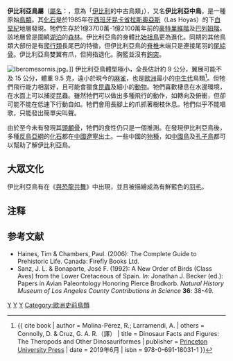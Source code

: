 {{Automatic Taxobox
| taxon = Iberomesornis
| fossil_range = [[白堊紀|白堊紀]]前期, {{fossil range|125}}
| image = Iberomesornis romerali by durbed.jpg
| image_caption = 
| authority = Sanz & [[何塞·波拿巴|J. Bonaparte]], 1992
| type_species = '''羅氏伊比利亞鳥<br />''Iberomesornis romerali'''''
| type_species_authority = Sanz & J. Bonaparte, 1992
}}

'''伊比利亞鳥屬'''（[[學名|屬名]]：''{{lang|la|Iberomesornis}}''，意為「[[伊比利|伊比利]]的中古鳥類」），又名'''伊比利亞中鳥'''，是一種原始[[鳥類|鳥類]]。其[[化石|化石]]是於1985年在[[西班牙|西班牙]][[昆卡省|昆卡省]][[拉斯奧亞斯|拉斯奧亞斯]]（Las Hoyas）的下[[白堊紀|白堊紀]]地層發現。牠們生存於1億3700萬-1億2100萬年前的[[豪特里維階|豪特里維階]]及[[巴列姆階|巴列姆階]]。該地層曾是圍繞[[湖泊|湖泊]]的[[森林|森林]]。伊比利亞鳥的身體比[[始祖鳥|始祖鳥]]更為進化。同期的其他鳥類大部份是有[[爬行類|爬行類]]長尾巴的特徵，但伊比利亞鳥的[[脊椎|脊椎]]末端只是連接尾羽的[[尾綜骨|尾綜骨]]。伊比利亞鳥雙翼有爪，但拇指退化。胸籃並沒有[[鉤突|鉤突]]。

[[Image:Iberomesornis.jpg|thumb]]。]]
伊比利亞鳥體型極小，全長估計約 9 公分，翼展可能不及 15 公分，體重 9.5 克，遠小於現今的[[麻雀|麻雀]]，也是[[歐洲|歐洲]]最小的[[中生代|中生代]]鳥類<ref name = Molina-Pérez>{{ cite book | author = Molina-Pérez, R.; Larramendi, A. | others = Connolly, D. & Cruz, G. A. R.（譯） | title = 
Dinosaur Facts and Figures: The Theropods and Other Dinosauriformes | publisher = [[Princeton_University_Press|Princeton University Press]] | date = 2019年6月 | isbn = 978-0-691-18031-1 }}</ref>。但牠們飛行能力相當好，且可能會獵食[[昆蟲|昆蟲]]及細小的[[動物|動物]]。牠們喜歡棲息在水邊環境，在水面上可以捕捉昆蟲。雖然牠們可以做出多種飛行的動作，如轉向及俯衝，但卻可能不能在低速下行動自如。牠們會用長腳上的爪抓著樹枝休息。牠們似乎不能唱歌，只能發出簡單尖叫聲。

由於至今未有發現其[[頭顱骨|頭顱骨]]，牠們的食性仍只是一個推測。在發現伊比利亞鳥後，多種[[反鳥亞綱|反鳥亞綱]]的[[化石|化石]]都在[[中國|中國]][[遼寧|遼寧]]出土。一些中國的[[物種|物種]]，如[[中國鳥|中國鳥]]及[[孔子鳥|孔子鳥]]都可以幫助了解伊比利亞鳥。

==大眾文化==
伊比利亞鳥有在《[[與恐龍共舞|與恐龍共舞]]》中出現，並且被描繪成為有鮮藍色的[[羽毛|羽毛]]。

==注释==
{{Reflist}}

==参考文献==
* Haines, Tim & Chambers, Paul. (2006): The Complete Guide to Prehistoric Life. Canada: Firefly Books Ltd.
* Sanz, J. L. & Bonaparte, José F. (1992): A New Order of Birds (Class Aves) from the Lower Cretaceous of Spain. ''In'': Jonathan J. Becker (ed.): Papers in Avian Paleontology Honoring Pierce Brodkorb. ''Natural History Museum of Los Angeles County Contributions in  Science'' '''36''': 38-49.
{{近鳥型恐龍|E.}}
{{Taxonbar}}
[[Category:白堊紀鳥類|Y]]
[[Category:伊比利亞鳥目|Y]]
[[Category:下白堊紀恐龍|Y]]
[[Category:歐洲史前鳥類|Category:歐洲史前鳥類]]